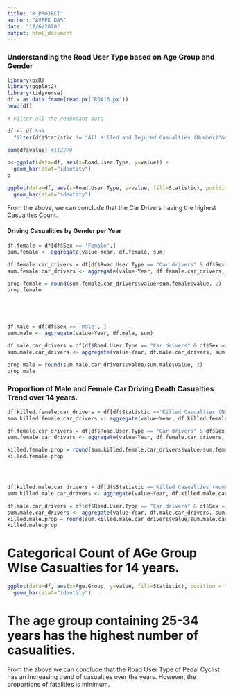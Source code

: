 ```yaml
---
title: "R_PROJECT"
author: "AVEEK DAS"
date: "12/6/2020"
output: html_document
---
```


### Understanding the Road User Type based on Age Group and Gender

```r
library(pxR)
library(ggplot2)
library(tidyverse)
df = as.data.frame(read.px("ROA16.px"))
head(df)
```

```r

# Filter all the redundant data

df <- df %>%
  filter(df$Statistic != "All Killed and Injured Casualties (Number)"&df$Road.User.Type != "All road users"&df$Road.User.Type != "All Car users"&df$Age.Group != 'All ages')

sum(df$value) #112279
```

```r
p<-ggplot(data=df, aes(x=Road.User.Type, y=value)) +
  geom_bar(stat="identity")
p
```


```r
ggplot(data=df, aes(x=Road.User.Type, y=value, fill=Statistic), position = "fill") +
  geom_bar(stat="identity")
```

From the above, we can conclude that the Car Drivers having the highest Casualties Count.


#### Driving Casualities by Gender per Year

```r
df.female = df[df$Sex == 'Female',]
sum.female <- aggregate(value~Year, df.female, sum)

df.female.car_drivers = df[df$Road.User.Type == "Car drivers" & df$Sex == 'Female',]
sum.female.car_drivers <- aggregate(value~Year, df.female.car_drivers, sum)

prop.female = round(sum.female.car_drivers$value/sum.female$value, 2)
prop.female





df.male = df[df$Sex == 'Male', ]
sum.male <- aggregate(value~Year, df.male, sum)

df.male.car_drivers = df[df$Road.User.Type == "Car drivers" & df$Sex == 'Male', ]
sum.male.car_drivers <- aggregate(value~Year, df.male.car_drivers, sum)

prop.male = round(sum.male.car_drivers$value/sum.male$value, 2)
prop.male
```


### Proportion of Male and Female Car Driving Death Casualties Trend over 14 years.

```r
df.killed.female.car_drivers = df[df$Statistic =='Killed Casualties (Number)' & df$Road.User.Type == "Car drivers" & df$Sex == 'Female', ]
sum.killed.female.car_drivers <- aggregate(value~Year, df.killed.female.car_drivers, sum)

df.female.car_drivers = df[df$Road.User.Type == "Car drivers" & df$Sex == 'Female', ]
sum.female.car_drivers <- aggregate(value~Year, df.female.car_drivers, sum)

killed.female.prop = round(sum.killed.female.car_drivers$value/sum.female.car_drivers$value, 2)
killed.female.prop




df.killed.male.car_drivers = df[df$Statistic =='Killed Casualties (Number)' & df$Road.User.Type == "Car drivers" & df$Sex == 'Male', ]
sum.killed.male.car_drivers <- aggregate(value~Year, df.killed.male.car_drivers, sum)

df.male.car_drivers = df[df$Road.User.Type == "Car drivers" & df$Sex == 'Male', ]
sum.male.car_drivers <- aggregate(value~Year, df.male.car_drivers, sum)
killed.male.prop = round(sum.killed.male.car_drivers$value/sum.male.car_drivers$value, 2)
killed.male.prop
```

# Categorical Count of AGe Group WIse Casualties for 14 years.

```r
ggplot(data=df, aes(x=Age.Group, y=value, fill=Statistic), position = "fill") +
  geom_bar(stat="identity")
```


# The age group containing 25-34 years has the highest number of casualities.

From the above we can conclude that the Road User Type of Pedal Cyclist has an increasing trend of casualties over the years. However, the proportions of fatalities is minimum.
